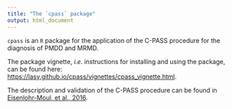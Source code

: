 ```yaml
---
title: "The `cpass` package"
output: html_document
---
```



`cpass` is an `R` package for the application of the C-PASS procedure for the diagnosis of PMDD and MRMD.

The package vignette, _i.e._ instructions for installing and using the package, can be found here: [https://lasy.github.io/cpass/vignettes/cpass_vignette.html](https://lasy.github.io/cpass/vignettes/cpass_vignette.html).

The description and validation of the C-PASS procedure can be found in [Eisenlohr-Moul, et al., 2016](https://lasy.github.io/cpass/references/eisenlohr-moul2016.pdf).




